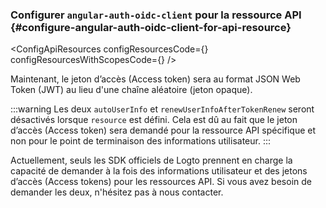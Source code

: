

### Configurer `angular-auth-oidc-client` pour la ressource API \{#configure-angular-auth-oidc-client-for-api-resource}

<ApiResourcesDescription />

<ConfigApiResources
  configResourcesCode={<ConfigResourcesCode />}
  configResourcesWithScopesCode={<ConfigResourcesWithScopesCode />}
/>

Maintenant, le jeton d’accès (Access token) sera au format JSON Web Token (JWT) au lieu d'une chaîne aléatoire (jeton opaque).

:::warning
Les deux `autoUserInfo` et `renewUserInfoAfterTokenRenew` seront désactivés lorsque `resource` est défini. Cela est dû au fait que le jeton d’accès (Access token) sera demandé pour la ressource API spécifique et non pour le point de terminaison des informations utilisateur.
:::

Actuellement, seuls les SDK officiels de Logto prennent en charge la capacité de demander à la fois des informations utilisateur et des jetons d’accès (Access tokens) pour les ressources API. Si vous avez besoin de demander les deux, n'hésitez pas à nous contacter.
